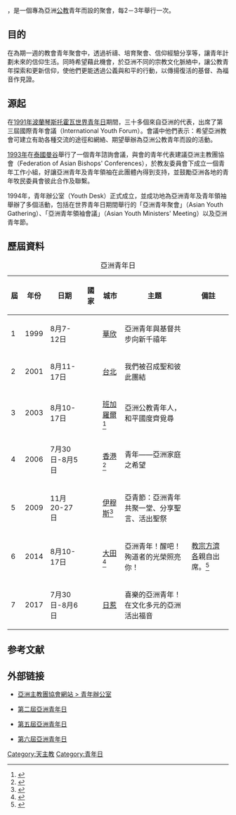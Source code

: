 {{地區用詞|hk=亞洲青年節|tw=亞洲青年日|cn=亚洲青年日|start={{lang-en|Asian Youth Day}}|end=簡稱「亞青」|as=稱}}，是一個專為亞洲[[公教|公教]]青年而設的聚會，每2－3年舉行一次。

==目的==
在為期一週的教會青年聚會中，透過祈禱、培育聚會、信仰經驗分享等，讓青年計劃未來的信仰生活。同時希望藉此機會，於亞洲不同的宗教文化脈絡中，讓公教青年探索和更新信仰，使他們更能透過公義與和平的行動，以傳揚復活的基督、為福音作見證。

==源起==
在[[1991年|1991年]][[波蘭|波蘭]][[琴斯托霍瓦|琴斯托霍瓦]][[世界青年日|世界青年日]]期間，三十多個來自亞洲的代表，出席了第三屆國際青年會議（International Youth Forum）。會議中他們表示：希望亞洲教會可建立有助各種交流的途徑和網絡、期望舉辦為亞洲公教青年而設的活動。

[[1993年|1993年]]在[[泰國|泰國]][[曼谷|曼谷]]舉行了一個青年諮詢會議，與會的青年代表建議亞洲主教團協會（Federation of Asian Bishops' Conferences），於教友委員會下成立一個青年工作小組，好讓亞洲青年及青年領袖在此團體內得到支持，並鼓勵亞洲各地的青年牧民委員會彼此合作及聯繫。

1994年，青年辦公室（Youth Desk）正式成立，並成功地為亞洲青年及青年領袖舉辦了多個活動，包括在世界青年日期間舉行的「亞洲青年聚會」（Asian Youth Gathering）、「亞洲青年領袖會議」（Asian Youth Ministers' Meeting）以及亞洲青年節。

==歷屆資料==
{| class="wikitable" 
|+ 亞洲青年日 
|-
!屆
!年份
!日期
!國家
!城市
!主題
!備註
|-
|1
|1999
|8月7-12日
|{{Flag|Thailand}}
|[[華欣|華欣]]
|亞洲青年與基督共步向新千禧年
|
|-
|2
|2001
|8月11-17日
|{{Flag|Republic of China}}
|[[台北|台北]]
|我們被召成聖和彼此團結
|
|-
|3
|2003
|8月10-17日
|{{Flag|India}}
|[[班加羅爾|班加羅爾]]<ref>{{Cite web |url=http://timesofindia.indiatimes.com/city/bengaluru/3rd-Asian-Youth-Day-draws-to-a-close/articleshow/132348.cms |title=3rd Asian Youth Day draws to a close |accessdate=2016-03-27 |archive-date=2018-10-08 |archive-url=https://web.archive.org/web/20181008025831/https://timesofindia.indiatimes.com/city/bengaluru/3rd-Asian-Youth-Day-draws-to-a-close/articleshow/132348.cms |dead-url=no }}</ref>
|亞洲公教青年人，和平國度齊覓尋
|
|-
|4
|2006
|7月30日-8月5日
|{{Flag|CHN}} {{Flag|Hong Kong}}
|[[天主教香港教區|香港]]<ref>{{Cite web |url=http://www.asianews.it/news-en/Asian-Youth-Day:-Catholic,-Buddhist-youth-from-Thailand-share-experiences-6811.html |title=Asian Youth Day: Catholic, Buddhist youth from Thailand share experiences |accessdate=2016-03-27 |archive-date=2019-05-13 |archive-url=https://web.archive.org/web/20190513085652/http://www.asianews.it/news-en/Asian-Youth-Day:-Catholic,-Buddhist-youth-from-Thailand-share-experiences-6811.html |dead-url=no }}</ref>
|青年——亞洲家庭之希望
|
|-
|5
|2009
|11月20-27日
|{{Flag|Philippines}}
|[[天主教伊穆斯教區|伊穆斯]]<ref>{{Cite web |url=http://www.catholic.org/news/international/asia/story.php?id=32045 |title=Philippines to Host 5th Asian Youth Day |accessdate=2016-03-27 |archive-date=2019-05-15 |archive-url=https://web.archive.org/web/20190515181122/https://www.catholic.org/news/international/asia/story.php?id=32045 |dead-url=no }}</ref>
|亞青節：亞洲青年共聚一堂、分享聖言、活出聖祭
|
|-
|6
|2014
|8月10-17日
|{{Flag|South Korea}}
|[[天主教大田教區|大田]]<ref>{{Cite web |url=http://www.catholic.org.tw/en/Latest/latest082PopeFrancisKorea.html |title=Pope Francis Visits Korea, August 14-18, 2014 |access-date=2016-03-27 |archive-url=https://web.archive.org/web/20160224034308/http://www.catholic.org.tw/en/Latest/latest082PopeFrancisKorea.html |archive-date=2016-02-24 |dead-url=yes }}</ref>
|亞洲青年！醒吧！殉道者的光榮照亮你！
|[[教宗方濟各|教宗方濟各]]親自出席。<ref>{{cite news|url=http://online.wsj.com/articles/pope-francis-arrives-in-south-korea-on-first-trip-to-asia-as-pontiff-1407984654|title=Pope Francis Arrives in South Korea on First Trip to Asia as Pontiff|work=[[Wall_Street_Journal|Wall Street Journal]]|accessdate=14 August 2014|archive-date=2014-10-10|archive-url=https://web.archive.org/web/20141010071226/http://online.wsj.com/articles/pope-francis-arrives-in-south-korea-on-first-trip-to-asia-as-pontiff-1407984654|dead-url=no}}</ref>
|-
|7
|2017
|7月30日-8月6日
|{{Flag|Indonesia}}
|[[日惹|日惹]]
|喜樂的亞洲青年！在文化多元的亞洲活出福音
|
|}

== 参考文献 ==
{{Reflist}}

== 外部链接 ==
* {{en}}[http://www.fabc.org/offices/olaity/youth.html 亞洲主教團協會網站 > 青年辦公室] {{Wayback|url=http://www.fabc.org/offices/olaity/youth.html |date=20200219204603 }}
* {{zh-hant}}{{en}}[https://web.archive.org/web/20090118032622/http://www.catholic.org.tw/ayd/ 第二屆亞洲青年日]
* {{en}}[https://web.archive.org/web/20120415134605/http://www.asianyouthday2009.com/index.php 第五屆亞洲青年日]
* {{en}}[https://web.archive.org/web/20140819083950/http://www.ayd2014.org/eng/ 第六屆亞洲青年日]

{{天主教}}

[[Category:天主教|Category:天主教]]
[[Category:青年日|Category:青年日]]